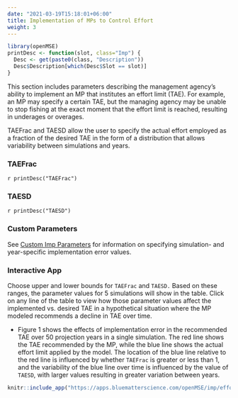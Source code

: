 ```yaml
---
date: "2021-03-19T15:18:01+06:00"
title: Implementation of MPs to Control Effort
weight: 3
---
```


```r
library(openMSE)
printDesc <- function(slot, class="Imp") {
  Desc <- get(paste0(class, "Description"))
  Desc$Description[which(Desc$Slot == slot)]
}
```

This section includes parameters describing the management agency's ability to implement an MP that institutes an effort limit (TAE). For example, an MP may specify a certain TAE, but the managing agency may be unable to stop fishing at the exact moment that the effort limit is reached, resulting in underages or overages. 

TAEFrac and TAESD allow the user to specify the actual effort employed as a fraction of the desired TAE in the form of a distribution that allows variability between simulations and years. 

### TAEFrac
`r printDesc("TAEFrac")` 

### TAESD 
`r printDesc("TAESD")`
 

### Custom Parameters
See [Custom Imp Parameters](/features-custom-parameters/5-imp/) for information on specifying simulation- and year-specific implementation error values.

### Interactive App 
Choose upper and lower bounds for `TAEFrac` and `TAESD.` Based on these ranges, the parameter values for 5 simulations will show in the table. Click on any line of the table to view how those parameter values affect the implemented vs. desired TAE in a hypothetical situation where the MP modeled recommends a decline in TAE over time.

* Figure 1 shows the effects of implementation error in the recommended TAE over 50 projection years in a single simulation. The red line shows the TAE recommended by the MP, while the blue line shows the actual effort limit applied by the model. The location of the blue line relative to the red line is influenced by whether `TAEFrac` is greater or less than 1, and the variability of the blue line over time is influenced by the value of `TAESD`, with larger values resulting in greater variation between years.

```r
knitr::include_app("https://apps.bluematterscience.com/openMSE/imp/effort",height="750px") 
```

